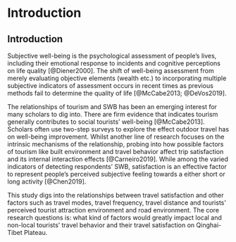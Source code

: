 # Introduction {#rmd-basics}

## Introduction

Subjective well-being is the psychological assessment of people’s lives, including their emotional response to incidents and cognitive perceptions on life quality [@Diener2000]. The shift of well-being assessment from merely evaluating objective elements (wealth etc.) to incorporating multiple subjective indicators of assessment occurs in recent times as previous methods fail to determine the quality of life [@McCabe2013; @DeVos2019].

The relationships of tourism and SWB has been an emerging interest for many scholars to dig into. There are firm evidence that indicates tourism generally contributes to social tourists’ well-being [@McCabe2013]. Scholars often use two-step surveys to explore the effect outdoor travel has on well-being improvement. Whilst another line of research focuses on the intrinsic mechanisms of the relationship, probing into how possible factors of tourism like built environment and travel behavior affect trip satisfaction and its internal interaction effects [@Carneiro2019]. While among the varied indicators of detecting respondents' SWB, satisfaction is an effective factor to represent people's perceived subjective feeling towards a either short or long activity [@Chen2019].

This study digs into the relationships between travel satisfaction and other factors such as travel modes, travel frequency, travel distance and tourists' perceived tourist attraction environment and road environment. The core research questions is: what kind of factors would greatly impact local and non-local tourists' travel behavior and their travel satisfaction on Qinghai-Tibet Plateau.

